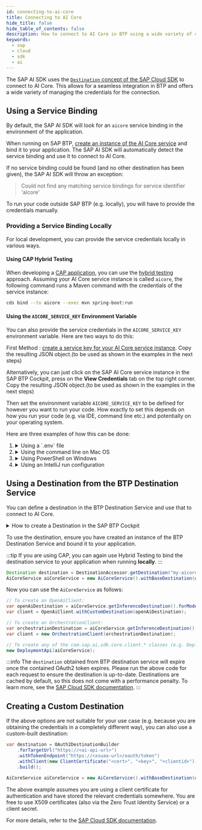 ```yaml
---
id: connecting-to-ai-core
title: Connecting to AI Core
hide_title: false
hide_table_of_contents: false
description: How to connect to AI Core in BTP using a wide variety of credentials.
keywords:
  - sap
  - cloud
  - sdk
  - ai
---
```


The SAP AI SDK uses the [`Destination` concept of the SAP Cloud SDK](https://sap.github.io/cloud-sdk/docs/java/features/connectivity/destination-service) to connect to AI Core.
This allows for a seamless integration in BTP and offers a wide variety of managing the credentials for the connection.

## Using a Service Binding

By default, the SAP AI SDK will look for an `aicore` service binding in the environment of the application.

When running on SAP BTP, [create an instance of the AI Core service](https://help.sap.com/docs/sap-ai-core/sap-ai-core-service-guide/create-service-instance) and bind it to your application.
The SAP AI SDK will automatically detect the service binding and use it to connect to AI Core.

If no service binding could be found (and no other destination has been given), the SAP AI SDK will throw an exception:

> Could not find any matching service bindings for service identifier 'aicore'

To run your code outside SAP BTP (e.g. locally), you will have to provide the credentials manually.

### Providing a Service Binding Locally

For local development, you can provide the service credentials locally in various ways.

#### Using CAP Hybrid Testing

When developing a [CAP application](https://cap.cloud.sap/docs/), you can use the [hybrid testing](https://cap.cloud.sap/docs/advanced/hybrid-testing#services-on-cloud-foundry) approach.
Assuming your AI Core service instance is called `aicore`, the following command runs a Maven command with the credentials of the service instance:

```bash
cds bind --to aicore --exec mvn spring-boot:run
```

#### Using the `AICORE_SERVICE_KEY` Environment Variable

You can also provide the service credentials in the `AICORE_SERVICE_KEY` environment variable.
Here are two ways to do this:

First Method : [create a service key for your AI Core service instance](https://help.sap.com/docs/sap-ai-core/sap-ai-core-service-guide/create-service-key).
Copy the resulting JSON object.(to be used as shown in the examples in the next steps)

Alternatively, you can just click on the SAP AI Core service instance in the SAP BTP Cockpit, press on the **View Credentials** tab on the top right corner.
Copy the resulting JSON object.(to be used as shown in the examples in the next steps)

Then set the environment variable `AICORE_SERVICE_KEY` to be defined for however you want to run your code.
How exactly to set this depends on how you run your code (e.g. via IDE, command line etc.) and potentially on your operating system.

Here are three examples of how this can be done:

<!-- prettier-ignore-start-->

1.  <details>
    <summary>Using a `.env` file</summary>

    Create a `.env` file (without specifying a filename) in the **working directory** from which you run your code.
    Add the following line:

    ```txt
    AICORE_SERVICE_KEY={...Fill it with JSON object copied above...}
    ```

    :::info
    The value of `AICORE_SERVICE_KEY` must be a single line, so remove any line breaks from the service key JSON.
    :::

    </details>

2.  <details> 
    <summary>Using the command line on Mac OS</summary>

    Run your code with the following command:

    ```bash
    export AICORE_SERVICE_KEY='{ "clientid": "...", "clientsecret": "...", "url": "...", "serviceurls": { "AI_API_URL": "..." } }'
    mvn ...
    ```

    </details>

3.  <details> 
    <summary>Using PowerShell on Windows</summary>

    Run your code with the following command:

    ```shell
    $env:AICORE_SERVICE_KEY='{ "clientid": "...", "clientsecret": "...", "url": "...", "serviceurls": { "AI_API_URL": "..." } }'
    mvn ...
    ```

    </details>

4.  <details>
    <summary>Using an IntelliJ run configuration</summary>

    In IntelliJ, go to `Run` > `Edit Configurations...` > `Environment variables`.
    Add a new environment variable with the name `AICORE_SERVICE_KEY` and paste the service key as value.

    For more information, see the [official IntelliJ documentation](https://www.jetbrains.com/help/idea/run-debug-configuration-application.html#configure-environment-variables).

    </details>

<!-- prettier-ignore-end-->

## Using a Destination from the BTP Destination Service

You can define a destination in the BTP Destination Service and use that to connect to AI Core.

<details>
<summary>How to create a Destination in the SAP BTP Cockpit</summary>

1. [Create a service key for your AI Core service instance](https://help.sap.com/docs/sap-ai-core/sap-ai-core-service-guide/create-service-key).

2. Create a new Destination in the SAP BTP Cockpit with the following properties:

- **Name**: `my-aicore`
- **Type**: `HTTP`
- **URL**: `[serviceurls.AI_API_URL]`
- **Proxy Type**: `Internet`
- **Authentication**: `OAuth2ClientCredentials`
- **Client ID**: `[clientid]`
- **Client Secret**: `[clientsecret]`
- **Token Service URL Type**: `Dedicated`
- **Token Service URL**: `[url]/oauth/token`

  Fill in the values for URL, client ID, client secret, and token service URL from the service key JSON.
  Make sure to add `/oauth/token` in the token service URL.

</details>

To use the destination, ensure you have created an instance of the BTP Destination Service and bound it to your application.

:::tip
If you are using CAP, you can again use Hybrid Testing to bind the destination service to your application when running **locally**.
:::

```java
Destination destination = DestinationAccessor.getDestination("my-aicore").asHttp();
AiCoreService aiCoreService = new AiCoreService().withBaseDestination(destination);
```

Now you can use the `AiCoreService` as follows:

```java
// To create an OpenAiClient:
var openAiDestination = aiCoreService.getInferenceDestination().forModel(OpenAiModel.TEXT_EMBEDDING_3_LARGE);
var client = OpenAiClient.withCustomDestination(openAiDestination);

// To create an OrchestrationClient:
var orchestrationDestination = aiCoreService.getInferenceDestination().forScenario("orchestration");
var client = new OrchestrationClient(orchestrationDestination);

// To create any of the com.sap.ai.sdk.core.client.* classes (e.g. DeploymentApi):
new DeploymentApi(aiCoreService);
```

:::info
The `destination` obtained from BTP destination service will expire once the contained OAuth2 token expires.
Please run the above code for each request to ensure the destination is up-to-date.
Destinations are cached by default, so this does not come with a performance penalty.
To learn more, see the [SAP Cloud SDK documentation](https://sap.github.io/cloud-sdk/docs/java/features/connectivity/destination-service).
:::

## Creating a Custom Destination

If the above options are not suitable for your use case (e.g. because you are obtaining the credentials in a completely different way), you can also use a custom-built destination:

```java
var destination = OAuth2DestinationBuilder
    .forTargetUrl("https://<ai-api-url>")
    .withTokenEndpoint("https://<xsuaa-url>/oauth/token")
    .withClient(new ClientCertificate("<cert>", "<key>", "<clientid>"), OnBehalfOf.TECHNICAL_USER_PROVIDER)
    .build();

AiCoreService aiCoreService = new AiCoreService().withBaseDestination(destination);
```

The above example assumes you are using a client certificate for authentication and have stored the relevant credentials somewhere.
You are free to use X509 certificates (also via the Zero Trust Identity Service) or a client secret.

For more details, refer to the [SAP Cloud SDK documentation](https://sap.github.io/cloud-sdk/docs/java/features/connectivity/destination-service).
